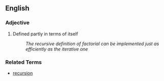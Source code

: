 ==English==

===Adjective===

# Defined partly in terms of itself
#: ''The recursive definition of factorial can be implemented just as efficiently as the iterative one''

===Related Terms===

*[[recursion]]